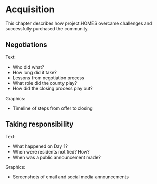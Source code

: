 # Acquisition {#acquisition}

This chapter describes how project:HOMES overcame challenges and successfully purchased the community.

## Negotiations

Text:

* Who did what?
* How long did it take?
* Lessons from negotiation process
* What role did the county play?
* How did the closing process play out?

Graphics:

* Timeline of steps from offer to closing

## Taking responsibility

Text:

* What happened on Day 1?
* When were residents notified? How?
* When was a public announcement made?

Graphics:

* Screenshots of email and social media announcements